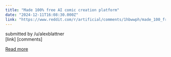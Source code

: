 ```yaml
---
title: "Made 100% free AI comic creation platform"
date: "2024-12-11T16:08:30.000Z"
link: "https://www.reddit.com/r/artificial/comments/1hbwwph/made_100_free_ai_comic_creation_platform/"
---
```


submitted by    /u/alexblattner  
 [link]   [comments]

[Read more](https://www.reddit.com/r/artificial/comments/1hbwwph/made_100_free_ai_comic_creation_platform/)

